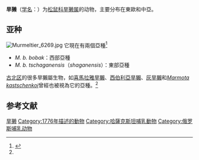 {{Speciesbox
| image = Marmotte-bobak.png
| image2 = Detenysh surka-baibaka v ohotnichem hozyaistve Kamyshinskogo raiona Volgogradskoi oblasti.jpg
| image2_caption =
| status = LC
| status_system = IUCN3.1
| status_ref = <ref name=iucn>{{cite iucn|author=Tsytsulina, K.|author2=Zagorodynuk, I.|author3=Formozov, N.|author4=Sheftel, B.|last-author-amp=yes|year=2008|url=https://www.iucnredlist.org/details/12830/0|title=''Marmota bobak''|access-date=6 January 2009|ref=harv}}</ref>
| genus = Marmota
| species = bobak
| authority = ([[Philipp_Ludwig_Statius_Müller|Müller]], 1776)
| range_map = Bobak Marmot Marmota bobak distribution map.png
| range_map_caption = 分佈圖
}}

'''旱獭'''（[[学名|学名]]：{{lang|la|''Marmota bobak''}}）为[[松鼠科|松鼠科]][[旱獭属|旱獭属]]的动物，主要分布在東歐和中亞。

==亚种==

[[File:Murmeltier_6269.jpg|thumb]]
它現在有兩個亞種<ref name=Krystufek2013>{{cite journal | author1=Kryštufek, B. | author2=B. Vohralík | year=2013 | title=Taxonomic revision of the Palaearctic rodents (Rodentia). Part 2. Sciuridae: Urocitellus, Marmota and Sciurotamias | journal=Lynx, n. s. (Praha) | volume=44 | pages=27–138 }}</ref>
*''M. b. bobak''：西部亞種
*''M. b. tschaganensis''（''shaganensis''）：東部亞種

[[古北区|古北区]]的很多旱獺屬生物，如[[喜馬拉雅旱獺|喜馬拉雅旱獺]]、[[西伯利亞旱獺|西伯利亞旱獺]]、[[灰旱獺|灰旱獺]]和''[[Marmota_kastschenkoi|Marmota kastschenkoi]]''曾經也被視為它的亞種。<ref name=Krystufek2013/> 
== 参考文献 ==
{{reflist}}

{{Taxonbar|from=Q650126}}

[[Category:旱獭|旱獭]]
[[Category:1776年描述的動物|Category:1776年描述的動物]]
[[Category:哈薩克斯坦哺乳動物|Category:哈薩克斯坦哺乳動物]]
[[Category:俄罗斯哺乳动物|Category:俄罗斯哺乳动物]]
